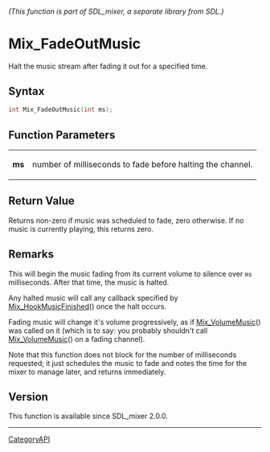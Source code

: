 ====== (This function is part of SDL_mixer, a separate library from SDL.) ======
= Mix_FadeOutMusic =

Halt the music stream after fading it out for a specified time.

== Syntax ==

<syntaxhighlight lang='c'>
int Mix_FadeOutMusic(int ms);
</syntaxhighlight>

== Function Parameters ==

{|
|'''ms'''
|number of milliseconds to fade before halting the channel.
|}

== Return Value ==

Returns non-zero if music was scheduled to fade, zero otherwise. If no
music is currently playing, this returns zero.

== Remarks ==

This will begin the music fading from its current volume to silence over
<code>ms</code> milliseconds. After that time, the music is halted.

Any halted music will call any callback specified by
[[Mix_HookMusicFinished]]() once the halt occurs.

Fading music will change it's volume progressively, as if
[[Mix_VolumeMusic]]() was called on it (which is to say: you probably
shouldn't call [[Mix_VolumeMusic]]() on a fading channel).

Note that this function does not block for the number of milliseconds
requested; it just schedules the music to fade and notes the time for the
mixer to manage later, and returns immediately.

== Version ==

This function is available since SDL_mixer 2.0.0.

----
[[CategoryAPI]]


